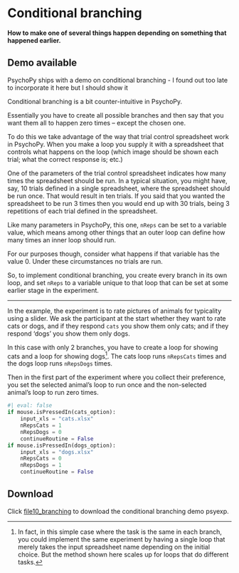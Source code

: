 # Conditional branching

**How to make one of several things happen depending on something that happened earlier.**

:::{.callout-note}
## Demo available
PsychoPy ships with a demo on conditional branching - I found out too late to incorporate it here but I should show it
:::

Conditional branching is a bit counter-intuitive in PsychoPy.

Essentially you have to create all possible branches and then say that you want them all to happen zero times -- except the chosen one.

To do this we take advantage of the way that trial control spreadsheet work in PsychoPy. When you make a loop you supply it with a spreadsheet that controls what happens on the loop (which image should be shown each trial; what the correct response is; etc.)

One of the parameters of the trial control spreadsheet indicates how many times the spreadsheet should be run. In a typical situation, you might have, say, 10 trials defined in a single spreadsheet, where the spreadsheet should be run once. That would result in ten trials. If you said that you wanted the spreadsheet to be run 3 times then you would end up with 30 trials, being 3 repetitions of each trial defined in the spreadsheet.

Like many parameters in PsychoPy, this one, `nReps` can be set to a variable value, which means among other things that an outer loop can define how many times an inner loop should run.

For our purposes though, consider what happens if that variable has the value $0$. Under these circumstances no trials are run.

So, to implement conditional branching, you create every branch in its own loop, and set `nReps` to a variable unique to that loop that can be set at some earlier stage in the experiment.

-----

In the example, the experiment is to rate pictures of animals for typicality using a slider. We ask the participant at the start whether they want to rate cats or dogs, and if they respond `cats` you show them only cats; and if they respond 'dogs' you show them only dogs.

In this case with only 2 branches, you have to create a loop for showing cats and a loop for showing dogs^[In fact, in this simple case where the task is the same in each branch, you could implement the same experiment by having a single loop that merely takes the input spreadsheet name depending on the initial choice. But the method shown here scales up for loops that do different tasks.]. The cats loop runs `nRepsCats` times and the dogs loop runs `nRepsDogs` times.

Then in the first part of the experiment where you collect their preference, you set the selected animal's loop to run once and the non-selected animal's loop to run zero times.

```python
#| eval: false
if mouse.isPressedIn(cats_option):
    input_xls = "cats.xlsx"
    nRepsCats = 1
    nRepsDogs = 0
    continueRoutine = False
if mouse.isPressedIn(dogs_option):
    input_xls = "dogs.xlsx"
    nRepsCats = 0
    nRepsDogs = 1
    continueRoutine = False

```

:::{.callout-note}
## Download
Click [file10_branching](psy/file10_branching.zip) to download the conditional branching demo psyexp.
:::




